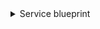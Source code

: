 <details>
<summary>Service blueprint</summary>

```json showLineNumbers
{
  "identifier": "service",
  "title": "Service",
  "icon": "Microservice",
  "schema": {
    "properties": {
      "readme": {
        "title": "README",
        "type": "string",
        "format": "markdown"
      },
      "url": {
        "title": "Service URL",
        "type": "string",
        "format": "url"
      },
      "defaultBranch": {
        "title": "Default branch",
        "type": "string"
      },
      "last_contributor": {
        "title": "Last contributor",
        "icon": "TwoUsers",
        "type": "string",
        "format": "user"
      },
      "last_push": {
        "icon": "GitPullRequest",
        "title": "Last push",
        "description": "Last commit to the main branch",
        "type": "string",
        "format": "date-time"
      }
    },
    "required": []
  },
  "mirrorProperties": {},
  "calculationProperties": {},
  "relations": {}
}
```

</details>
